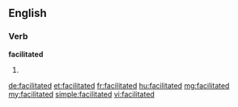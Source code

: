 ==English==

===Verb===
'''facilitated'''

# {{past of|[[facilitate]]}}

[[de:facilitated]]
[[et:facilitated]]
[[fr:facilitated]]
[[hu:facilitated]]
[[mg:facilitated]]
[[my:facilitated]]
[[simple:facilitated]]
[[vi:facilitated]]